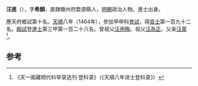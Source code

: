 '''汪進'''（{{bd|1437年||？}}），字'''希顏'''，直隸徽州府婺源縣人，[[明朝|明朝]]政治人物。進士出身。

應天府鄉試第十名。[[天顺_(明朝)|天順]]八年（1464年），參加甲申科[[會試|會試]]，得[[貢士|貢士]]第一百九十二名。[[殿試|殿試]]登[[進士|進士]]第三甲第一百二十八名。曾祖父[[汪用晦|汪用晦]]。祖父[[汪為正|汪為正]]。父亲[[汪棻|汪棻]]<ref>《天一阁藏明代科举录选刊·登科录》（《天順八年进士登科录》）</ref>。

==参考==
{{reflist}}
{{明朝人物小作品}}
{{天順八年甲申科殿試金榜}}